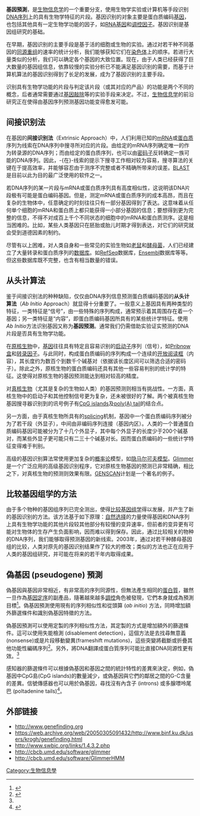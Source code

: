 {{NoteTA|G1=Lifesciences}}
'''基因預測'''，是[[生物信息学|生物信息学]]的一个重要分支，使用生物学实验或计算机等手段识别[[DNA序列|DNA序列]]上的具有生物学特征的片段。基因识别的对象主要是蛋白质编码[[基因|基因]]，也包括其他具有一定生物学功能的因子，如[[RNA基因|RNA基因]]和[[调控因子|调控因子]]。基因识别是基因组研究的基础。

在早期，基因识别的主要手段是基于活的细胞或生物的实验。通过对若干种不同基因的[[同源重组|同源重组]]的速率的统计分析，我们能够获知它们在[[染色体|染色体]]上的顺序。若进行大量类似的分析，我们可以确定各个基因的大致位置。现在，由于人类已经获得了巨大数量的基因组信息，依靠较慢的实验分析已不能满足基因识别的需要，而基于计算机算法的基因识别得到了长足的发展，成为了基因识别的主要手段。

识别具有生物学功能的片段与判定该片段（或其对应的产品）的功能是两个不同的概念，后者通常需要通过[[基因敲除|基因敲除]]等的实验手段来决定。不过，[[生物信息学|生物信息学]]的前沿研究正在使得由基因序列预测基因功能变得愈发可能。

== 间接识别法 ==

在基因的'''间接识别法'''（Extrinsic Approach）中，人们利用已知的[[mRNA|mRNA]]或[[蛋白质|蛋白质]]序列为线索在DNA序列中搜寻所对应的片段。由给定的mRNA序列确定唯一的作为转录源的DNA序列；而由给定的蛋白质序列，也可以由[[密码子|密码子]]反转确定一族可能的DNA序列。因此，-{在}-线索的提示下搜寻工作相对较为容易，搜寻算法的关键在于提高效率，并能够容忍由于测序不完整或者不精确所带来的误差。[[BLAST|BLAST]]是目前以此为目的最广泛使用的软件之一。

若DNA序列的某一片段与mRNA或蛋白质序列具有高度相似性，这说明该DNA片段极有可能是蛋白编码基因。但是，测定mRNA或蛋白质序列的成本高昂，而且在复杂的生物体中，任意确定的时刻往往只有一部分基因得到了表达。这意味着从任何单个细胞的mRNA和蛋白质上都只能获得一小部分基因的信息；要想得到更为完整的信息，不得不对成百上千个不同状态的细胞中的mRNA和蛋白质测序。这是相当困难的。比如，某些人类基因只在胚胎或胎儿时期才得到表达，对它们的研究就会受到道德因素的制约。

尽管有以上困难，对人类自身和一些常见的实验生物如[[老鼠|老鼠]]和[[酵母菌|酵母菌]]，人们已经建立了大量转录和蛋白质序列的[[数据库|数据库]]。如[[RefSeq|RefSeq]]数据库，[[Ensembl|Ensembl]]数据库等等。但这些数据库既不完整，也含有相当数量的错误。

== 从头计算法 ==

鉴于间接识别法的种种缺陷，仅仅由DNA序列信息预测蛋白质编码基因的'''从头计算法'''（''Ab Initio'' Approach）就显得十分重要了。一般意义上基因具有两种类型的特征，一类特征是“信号”，由一些特殊的序列构成，通常预示着其周围存在着一个基因；另一类特征是“内容”，即蛋白质编码基因所具有的某些统计学特征。使用''Ab Initio''方法识别基因又称为'''基因预测'''。通常我们仍需借助实验证实预测的DNA片段是否具有生物学功能。

在[[原核生物|原核生物]]中，[[基因|基因]]往往具有特定且容易识别的[[启动子|启动子]]序列（信号），如[[Pribnow盒|Pribnow盒]]和[[转录因子|转录因子]]。与此同时，构成蛋白质编码的序列构成一个连续的[[开放阅读框|开放阅读框]]（内容），其长度约为数百个到数千个碱基对（依据该长度区间可以筛选合适的密码子）。除此之外，原核生物的蛋白质编码还具有其他一些容易判别的统计学的特征。这使得对原核生物的基因预测能达到相对较高的精度。

对[[真核生物|真核生物]]（尤其是复杂的生物如人类）的基因预测则相当有挑战性。一方面，真核生物中的启动子和其他控制信号更为复杂，还未被很好的了解。两个被真核生物基因搜寻器识别到的讯号例子有[[CpG_island|CpG islands]]及[[Polyadenylation|poly(A) tail]]的结合点。<!--Two classic examples of signals identified by eukaryotic gene finders are [[CpG_island|CpG islands]] and binding sites for a [[Polyadenylation|poly(A) tail]].-->

另一方面，由于真核生物所具有的[[splicing|splicing]]机制，基因中一个蛋白质编码序列被分为了若干段（外显子），中间由非编码序列连接（基因内区）。人类的一个普通蛋白质编码基因可能被分为了十几个外显子，其中每个外显子的长度少于200个碱基对，而某些外显子更可能只有二三十个碱基对长。因而蛋白质编码的一些统计学特征变得难于判别。

高级的基因识别算法常使用更加复杂的[[概率论|概率论]]模型，如[[隐马尔可夫模型|隐马尔可夫模型]]。[[Glimmer|Glimmer]]是一个广泛应用的高级基因识别程序，它对原核生物基因的预测已非常精确，相比之下，对真核生物的预测则效果有限。[[GENSCAN|GENSCAN]]计划是一个著名的例子。

== 比较基因组学的方法 ==

由于多个物种的基因组序列已完全测出，使得[[比较基因组学|比较基因组学]]得以发展，并产生了新的基因识别的方法。该方法基于如下原理：[[自然选择|自然选择]]的力量使得基因和DNA序列上具有生物学功能的其他片段较其他部分有较慢的变异速率，但前者的变异更有可能对生物体的生存产生负面影响，因而难以得到保存。因此，通过比较相关的物种的DNA序列，我们能够取得预测基因的新线索。2003年，通过对若干种酵母基因组的比较，人类对原先的基因识别结果作了较大的修改；类似的方法也正在应用于人类的基因组研究，并可能在将来的若干年内取得成果。

== 偽基因 (pseudogene) 預測 ==
偽基因與基因非常相近，有非常高的序列同源性，但無法產生相同的[[蛋白质|蛋白質]]，雖然一旦作為[[核酸序列|基因定序]]的副產品，隨著越來越多[[調控序列|調控]]角色被發現，它們本身就成為預測目標<ref name="Alexander2010">{{cite journal|title=Annotating non-coding regions of the genome|date=August 2010|journal=Nature Reviews. Genetics|issue=8|doi=10.1038/nrg2814|volume=11|pages=559–71|pmid=20628352|vauthors=Alexander RP, Fang G, Rozowsky J, Snyder M, Gerstein MB}}</ref>。偽基因預測使用現有的序列相似性和從頭算 (''ab initio'') 方法，同時增加額外篩選條件和識別偽基因特徵的方法。

偽基因預測可以使用定製的序列相似性方法，其定製的方式是增加額外的篩選條件。這可以使用失能檢測 (disablement detection)，這個方法是去找尋無意義(nonsense)或是片段移動變異(frameshift mutations)，這些突變將截斷或折疊其他功能性編碼序列<ref name="Svensson2006">{{cite journal|title=Genome-wide survey for biologically functional pseudogenes|date=May 2006|journal=PLoS Computational Biology|issue=5|doi=10.1371/journal.pcbi.0020046|volume=2|pages=e46|pmc=1456316|pmid=16680195|vauthors=Svensson O, Arvestad L, Lagergren J}}</ref>。另外，將DNA翻譯成蛋白質序列可能比直接DNA同源性更有效。<ref name="Alexander20102" />

感知器的篩選條件可以根據偽基因和基因之間的統計特性的差異來決定，例如，偽基因中CpG島(CpG islands)的數量減少，或偽基因與它們的鄰居之間的G-C含量的差異。信號傳感器也可以用於偽基因，尋找沒有內含子 (introns) 或多腺嘌呤尾巴 (poltadenine tails)<ref name="Zhang2004">{{cite journal|title=Large-scale analysis of pseudogenes in the human genome|date=August 2004|journal=Current Opinion in Genetics & Development|issue=4|doi=10.1016/j.gde.2004.06.003|volume=14|pages=328–35|pmid=15261647|vauthors=Zhang Z, Gerstein M}}</ref>。

==外部链接==
* http://www.genefinding.org {{Wayback|url=http://www.genefinding.org/ |date=20191230200327 }}
* https://web.archive.org/web/20050305091432/http://www.binf.ku.dk/users/krogh/genefinding.html
* http://www.swbic.org/links/1.4.3.2.php {{Wayback|url=http://www.swbic.org/links/1.4.3.2.php |date=20070219211807 }}
* http://cbcb.umd.edu/software/glimmer {{Wayback|url=http://cbcb.umd.edu/software/glimmer |date=20110826005802 }}
* http://cbcb.umd.edu/software/GlimmerHMM {{Wayback|url=http://cbcb.umd.edu/software/GlimmerHMM |date=20110818235355 }}

[[Category:生物信息學|Category:生物信息學]]